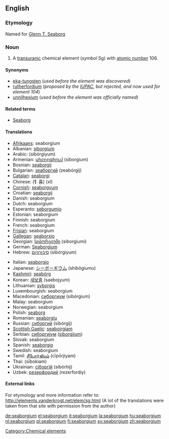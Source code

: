 {{see|Seaborgium}}
==English==
{{elements|Sg|dubnium|Db|bohrium|Bh}}
===Etymology===
Named for [[w:Glenn T. Seaborg|Glenn T. Seaborg]]

=== Noun ===
{{en-noun|-}}
{{wikipedia}}

#A [[transuranic]] chemical element (''symbol'' Sg) with [[atomic number]] 106.

====Synonyms====
*[[eka-tungsten]] (''used before the element was discovered'')
*[[rutherfordium]] (''proposed by the [[w:IUPAC|IUPAC]], but rejected, and now used for element 104'')
*[[unnilhexium]] (''used before the element was officially named'')

====Related terms====
*[[w:Glenn T. Seaborg|Seaborg]]

==== Translations ====
{{top}}
*[[Afrikaans]]: seaborgium
*Albanian: [[siborgium]]
*Arabic: {{ARchar|[[سيبورجيوم]]}} (sibórgiyum) {{m}}
*Armenian: [[սիբորգիում]] (siborgium)
*Bosnian: [[seaborgij]]
*Bulgarian: [[зеаборгий]] (zeabórgij) {{m}}
*[[Catalan]]: [[seaborgi]]
*Chinese: (钅喜) (xǐ)
*[[Cornish]]: [[seaborgyum]]
*Croatian: [[seaborgij]]
*Danish: seaborgium
*Dutch: seaborgium {{n}}
*Esperanto: [[seborgumio]]
*Estonian: seaborgium
*Finnish: seaborgium
*French: seaborgium {{m}}
*[[Frisian]]: seaborgium
*[[Gallegan]]: [[seaborxio]]
*Georgian: [[სიბორგიუმი]] (siborgiumi)
*German: [[Seaborgium]] {{n}}
*Hebrew: [[סיבורגיום]] (sibórgiyum)
{{mid}}
*Italian: [[seaborgio]] {{m}}
*Japanese: [[シーボーギウム]] (shibōgiumu)
*[[Kashmiri]]: [[seabórg]]
*Korean: [[새보쥼]] (saebojyum)
*Lithuanian: [[syborgis]]
*Luxembourgish: seaborgium
*Macedonian: [[сиборгиум]] (sibórgium) {{m}}
*Malay: seaborgium
*Norwegian: seaborgium
*Polish: [[seaborg]] {{m}}
*Romanian: [[seaborgiu]] {{n}}
*Russian: [[сиборгий]] (sibórgij) {{m}}
*[[Scottish Gaelic]]: [[seaboirgiam]]
*Serbian: [[сиборгиjум]] ([[siborgijum]]) {{m}}
*Slovak: seaborgium
*Spanish: [[seaborgio]] {{m}}
*Swedish: seaborgium
*Tamil: [[சீபோர்ஜியம்]] (cīpōrjiyam)
*Thai: {{THchar|[[ชีบอรเกียม]]}} (sībokiam)
*Ukrainian: [[сiборгiй]] (sibórhij) {{m}}
*Uzbek: [[резерфордий]] (rezerfordiy)
{{bottom}}

====External links====
For etymology and more information refer to:
http://elements.vanderkrogt.net/elem/sg.html
(A lot of the translations were taken from that site with permission from the author)

[[Category:Chemical elements]]

[[de:seaborgium]]
[[el:seaborgium]]
[[it:seaborgium]]
[[la:seaborgium]]
[[hu:seaborgium]]
[[nl:seaborgium]]
[[pl:seaborgium]]
[[fi:seaborgium]]
[[sv:seaborgium]]
[[zh:seaborgium]]